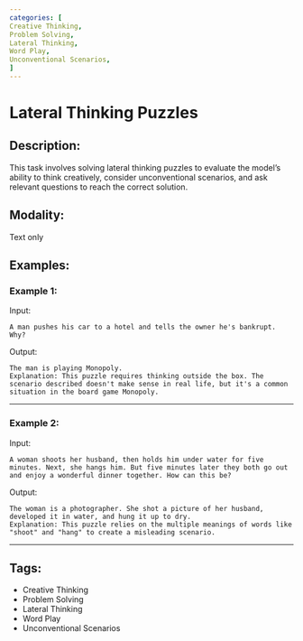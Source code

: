 ```yaml
---
categories: [
Creative Thinking,
Problem Solving,
Lateral Thinking,
Word Play,
Unconventional Scenarios,
]
---
```


# Lateral Thinking Puzzles

## Description: 
This task involves solving lateral thinking puzzles to evaluate the model's ability to think creatively, consider unconventional scenarios, and ask relevant questions to reach the correct solution.

## Modality: 
Text only

## Examples:

### Example 1:

Input:

```
A man pushes his car to a hotel and tells the owner he's bankrupt. Why?

```

Output:

```
The man is playing Monopoly.
Explanation: This puzzle requires thinking outside the box. The scenario described doesn't make sense in real life, but it's a common situation in the board game Monopoly.
```

---

### Example 2:

Input:

```
A woman shoots her husband, then holds him under water for five minutes. Next, she hangs him. But five minutes later they both go out and enjoy a wonderful dinner together. How can this be?
```

Output:

```
The woman is a photographer. She shot a picture of her husband, developed it in water, and hung it up to dry.
Explanation: This puzzle relies on the multiple meanings of words like "shoot" and "hang" to create a misleading scenario.
```

---

## Tags:
- Creative Thinking
- Problem Solving
- Lateral Thinking
- Word Play
- Unconventional Scenarios